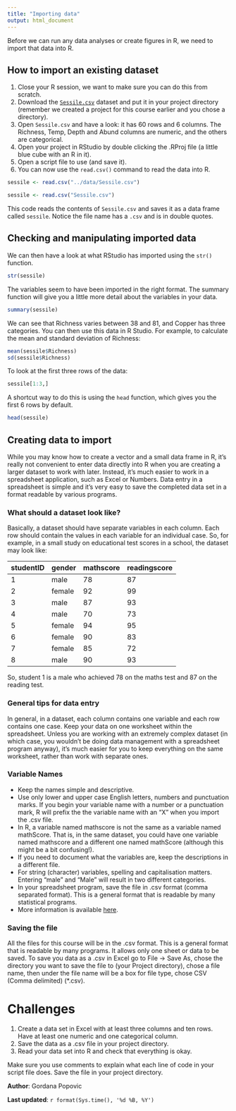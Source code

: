 ---
title: "Importing data"
output: html_document
---

Before we can run any data analyses or create figures in R, we need to import that data into R. 


## How to import an existing dataset
1. Close your R session, we want to make sure you can do this from scratch.
2. Download the [`Sessile.csv`](https://www.dropbox.com/s/o50y3ferc2mdja1/Sessile.csv?dl=0) dataset and put it in your project directory (remember we created a project for this course earlier and you chose a directory). 
3. Open `Sessile.csv` and have a look: it has 60 rows and 6 columns. The Richness, Temp, Depth and Abund columns are numeric, and the others are categorical. 
4. Open your project in RStudio by double clicking the .RProj file (a little blue cube with an R in it).
5. Open a script file to use (and save it).
6. You can now use the `read.csv()` command to read the data into R.

```{r include=FALSE}
sessile <- read.csv("../data/Sessile.csv")
```

```{r eval=FALSE}
sessile <- read.csv("Sessile.csv")
```

This code reads the contents of `Sessile.csv` and saves it as a data frame called `sessile`. Notice the file name has a `.csv` and is in double quotes. 

## Checking and manipulating imported data

We can then have a look at what RStudio has imported using the `str()` function.

```{r}
str(sessile)
```

The variables seem to have been imported in the right format. The summary function will give you a little more detail about the variables in your data. 
```{r}
summary(sessile)
```

We can see that Richness varies between 38 and 81, and Copper has three categories. You can then use this data in R Studio. For example, to calculate the mean and standard deviation of Richness:

```{r}
mean(sessile$Richness)
sd(sessile$Richness)
```

To look at the first three rows of the data:

```{r}
sessile[1:3,]
```

A shortcut way to do this is using the `head` function, which gives you the first 6 rows by default.

```{r}
head(sessile)
```

## Creating data to import

While you may know how to create a vector and a small data frame in R, it's really not convenient to enter data directly into R when you are creating a larger dataset to work with later.  Instead, it's much easier to work in a spreadsheet application, such as Excel or Numbers.  Data entry in a spreadsheet is simple and it's very easy to save the completed data set in a format readable by various programs.  

### What should a dataset look like?
Basically, a dataset should have separate variables in each column. Each row should contain the values in each variable for an individual case. So, for example, in a small study on educational test scores in a school, the dataset may look like: 

| studentID | gender | mathscore | readingscore |
|-----------|--------|-----------|--------------|
| 1         | male   | 78        | 87           |
| 2         | female | 92        | 99           |
| 3         | male   | 87        | 93           |
| 4         | male   | 70        | 73           |
| 5         | female | 94        | 95           |
| 6         | female | 90        | 83           |
| 7         | female | 85        | 72           |
| 8         | male   | 90        | 93           |


So, student 1 is a male who achieved 78 on the maths test and 87 on the reading test.

### General tips for data entry
In general, in a dataset, each column contains one variable and each row contains one case.
Keep your data on one worksheet within the spreadsheet. Unless you are working with an extremely complex dataset (in which case, you wouldn't be doing data management with a spreadsheet program anyway), it's much easier for you to keep everything on the same worksheet, rather than work with separate ones.

### Variable Names

- Keep the names simple and descriptive.  
- Use only lower and upper case English letters, numbers and punctuation marks.  If you begin your variable name with a number or a punctuation mark, R will prefix the the variable name with an "X" when you import the .csv file.
- In R, a variable named mathscore is not the same as a variable named mathScore. That is, in the same dataset, you could have one variable named mathscore and a different one named mathScore (although this might be a bit confusing!).
- If you need to document what the variables are, keep the descriptions in a different file.
- For string (character) variables, spelling and capitalisation matters. Entering "male" and "Male" will result in two different categories.
- In your spreadsheet program, save the file in .csv format (comma separated format).  This is a general format that is readable by many statistical programs.  
- More information is available [here](https://cran.r-project.org/web/packages/tidyr/vignettes/tidy-data.html).  

### Saving the file
All the files for this course will be in the .csv format. This is a general format that is readable by many programs. It allows only one sheet or data to be saved. To save you data as a .csv in Excel go to File -> Save As, chose the directory you want to save the file to (your Project directory), chose a file name, then under the file name will be a box for file type, chose CSV (Comma delimited) (*.csv).

# Challenges
1. Create a data set in Excel with at least three columns and ten rows. Have at least one numeric and one categorical column. 
2. Save the data as a .csv file in your project directory.
3. Read your data set into R and check that everything is okay.

Make sure you use comments to explain what each line of code in your script file does. Save the file in your project directory. 


**Author**: Gordana Popovic

**Last updated**: `r format(Sys.time(), '%d %B, %Y')`

